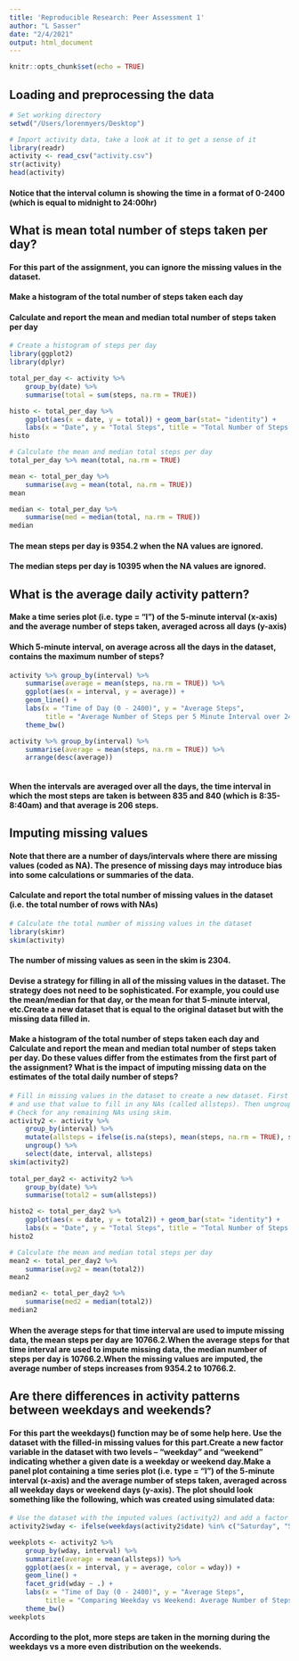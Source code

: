 ```yaml
---
title: 'Reproducible Research: Peer Assessment 1'
author: "L Sasser"
date: "2/4/2021"
output: html_document
---
```


```r
knitr::opts_chunk$set(echo = TRUE)
```

## Loading and preprocessing the data
```r
# Set working directory
setwd("/Users/lorenmyers/Desktop")

# Import activity data, take a look at it to get a sense of it
library(readr)
activity <- read_csv("activity.csv")
str(activity)
head(activity)


```
#### Notice that the interval column is showing the time in a format of 0-2400 (which is equal to midnight to 24:00hr)



## What is mean total number of steps taken per day?
#### For this part of the assignment, you can ignore the missing values in the dataset. 
#### Make a histogram of the total number of steps taken each day
#### Calculate and report the mean and median total number of steps taken per day

```r
# Create a histogram of steps per day
library(ggplot2)
library(dplyr)

total_per_day <- activity %>%
    group_by(date) %>% 
    summarise(total = sum(steps, na.rm = TRUE))

histo <- total_per_day %>%
    ggplot(aes(x = date, y = total)) + geom_bar(stat= "identity") +
    labs(x = "Date", y = "Total Steps", title = "Total Number of Steps per day")
histo

# Calculate the mean and median total steps per day
total_per_day %>% mean(total, na.rm = TRUE)

mean <- total_per_day %>%
    summarise(avg = mean(total, na.rm = TRUE))
mean

median <- total_per_day %>%
    summarise(med = median(total, na.rm = TRUE))
median


```
#### The mean steps per day is 9354.2 when the NA values are ignored.
#### The median steps per day is 10395 when the NA values are ignored.



## What is the average daily activity pattern?
#### Make a time series plot (i.e. type = "l") of the 5-minute interval (x-axis) and the average number of steps taken, averaged across all days (y-axis)

#### Which 5-minute interval, on average across all the days in the dataset, contains the maximum number of steps?

```r
activity %>% group_by(interval) %>%
    summarise(average = mean(steps, na.rm = TRUE)) %>%
    ggplot(aes(x = interval, y = average)) + 
    geom_line() +
    labs(x = "Time of Day (0 - 2400)", y = "Average Steps", 
         title = "Average Number of Steps per 5 Minute Interval over 24 Hours") +
    theme_bw()

activity %>% group_by(interval) %>%
    summarise(average = mean(steps, na.rm = TRUE)) %>%
    arrange(desc(average))
   

```
#### When the intervals are averaged over all the days, the time interval in which the most steps are taken is between 835 and 840 (which is 8:35-8:40am) and that average is 206 steps.



## Imputing missing values
#### Note that there are a number of days/intervals where there are missing values (coded as NA). The presence of missing days may introduce bias into some calculations or summaries of the data.

#### Calculate and report the total number of missing values in the dataset (i.e. the total number of rows with NAs)
```r
# Calculate the total number of missing values in the dataset 
library(skimr)
skim(activity)
```
#### The number of missing values as seen in the skim is 2304.


#### Devise a strategy for filling in all of the missing values in the dataset. The strategy does not need to be sophisticated. For example, you could use the mean/median for that day, or the mean for that 5-minute interval, etc.Create a new dataset that is equal to the original dataset but with the missing data filled in.

#### Make a histogram of the total number of steps taken each day and Calculate and report the mean and median total number of steps taken per day. Do these values differ from the estimates from the first part of the assignment? What is the impact of imputing missing data on the estimates of the total daily number of steps?

```r
# Fill in missing values in the dataset to create a new dataset. First determine mean per interval
# and use that value to fill in any NAs (called allsteps). Then ungroup and select the appropriate columns.
# Check for any remaining NAs using skim.
activity2 <- activity %>%
    group_by(interval) %>%
    mutate(allsteps = ifelse(is.na(steps), mean(steps, na.rm = TRUE), steps)) %>%
    ungroup() %>%
    select(date, interval, allsteps)
skim(activity2)
    
total_per_day2 <- activity2 %>%
    group_by(date) %>% 
    summarise(total2 = sum(allsteps))

histo2 <- total_per_day2 %>%
    ggplot(aes(x = date, y = total2)) + geom_bar(stat= "identity") +
    labs(x = "Date", y = "Total Steps", title = "Total Number of Steps per day with Imputed NA Values")
histo2

# Calculate the mean and median total steps per day
mean2 <- total_per_day2 %>%
    summarise(avg2 = mean(total2))
mean2

median2 <- total_per_day2 %>%
    summarise(med2 = median(total2))
median2

```

#### When the average steps for that time interval are used to impute missing data, the mean steps per day are 10766.2.When the average steps for that time interval are used to impute missing data, the median number of steps per day is 10766.2.When the missing values are imputed, the average number of steps increases from 9354.2 to 10766.2.



## Are there differences in activity patterns between weekdays and weekends?
#### For this part the weekdays() function may be of some help here. Use the dataset with the filled-in missing values for this part.Create a new factor variable in the dataset with two levels -- "weekday" and "weekend" indicating whether a given date is a weekday or weekend day.Make a panel plot containing a time series plot (i.e. type = "l") of the 5-minute interval (x-axis) and the average number of steps taken, averaged across all weekday days or weekend days (y-axis). The plot should look something like the following, which was created using simulated data:

```r
# Use the dataset with the imputed values (activity2) and add a factor variable for weekday/weekend.
activity2$wday <- ifelse(weekdays(activity2$date) %in% c("Saturday", "Sunday"), "weekend", "weekday")

weekplots <- activity2 %>% 
    group_by(wday, interval) %>%
    summarize(average = mean(allsteps)) %>%
    ggplot(aes(x = interval, y = average, color = wday)) + 
    geom_line() +
    facet_grid(wday ~ .) +
    labs(x = "Time of Day (0 - 2400)", y = "Average Steps", 
         title = "Comparing Weekday vs Weekend: Average Number of Steps per 5 Minute Interval over 24 Hours") +
    theme_bw()
weekplots

```
#### According to the plot, more steps are taken in the morning during the weekdays vs a more even distribution on the weekends.





